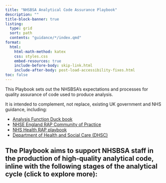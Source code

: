 ```yaml
---
title: "NHSBSA Analytical Code Assurance Playbook"
description: ""
title-block-banner: true
listing:
  type: grid
  sort: path
  contents: "guidance/*/index.qmd"
format:
  html:
    html-math-method: katex
    css: styles.css
    embed-resources: true
    include-before-body: skip-link.html
    include-after-body: post-load-accessibility-fixes.html
toc: false
---
```


This Playbook sets out the NHSBSA’s expectations and processes for quality assurance of code used to produce analysis. 

It is intended to complement, not replace, existing UK government and NHS guidance, including:

* [Analysis Function Duck book][duck-book]
* [NHSE England RAP Community of Practice][rap-cop]
* [NHS Health RAP playbook][health-rap]
* [Department of Health and Social Care (DHSC)][dhsc] 

The Playbook aims to support NHSBSA staff in the production of high-quality analytical code, inline with the following stages of the analytical cycle (click to explore more): 
---

[duck-book]: https://best-practice-and-impact.github.io/qa-of-code-guidance/intro.html
[rap-cop]: https://nhsdigital.github.io/rap-community-of-practice/
[health-rap]: https://nhsengland.github.io/Health-RAP-Playbook-Alpha/
[dhsc]: 
